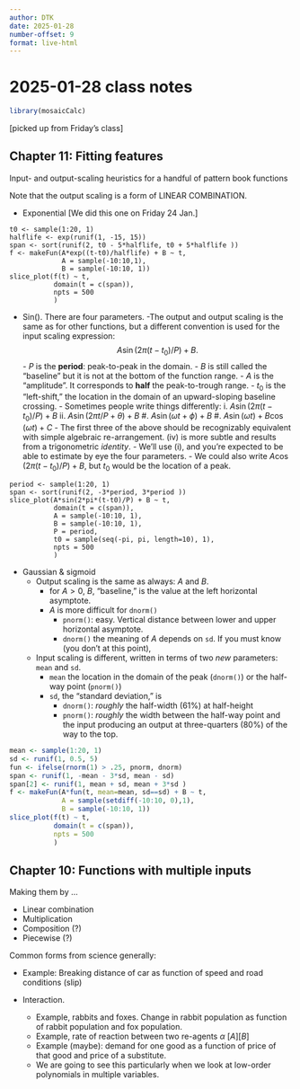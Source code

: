 ```yaml
---
author: DTK
date: 2025-01-28
number-offset: 9
format: live-html
---
```


# 2025-01-28 class notes

```r
library(mosaicCalc)
```

[picked up from Friday's class]


## Chapter 11: Fitting features

Input- and output-scaling heuristics for a handful of pattern book functions 

Note that the output scaling is a form of LINEAR COMBINATION.

- Exponential [We did this one on Friday 24 Jan.]

```webr-r
t0 <- sample(1:20, 1)
halflife <- exp(runif(1, -15, 15))
span <- sort(runif(2, t0 - 5*halflife, t0 + 5*halflife ))
f <- makeFun(A*exp((t-t0)/halflife) + B ~ t, 
             A = sample(-10:10,1), 
             B = sample(-10:10, 1))
slice_plot(f(t) ~ t, 
           domain(t = c(span)),
           npts = 500
           )
```   

- Sin(). There are four parameters. 
     -The output and output scaling is the same as for other functions, but a different convention is used for the input scaling expression: $$A \sin(2\pi (t-t_0)/P) + B .$$
        - $P$ is the **period**: peak-to-peak in the domain.
        - $B$ is still called the "baseline" but it is not at the bottom of the function range. 
       - $A$ is the "amplitude". It corresponds to **half** the peak-to-trough range.
       - $t_0$ is the "left-shift," the location in the domain of an upward-sloping baseline crossing. 
       - Sometimes people write things differently: 
           i. $A \sin(2\pi (t-t_0)/P) + B$
           ii. $A \sin(2\pi t/P + \theta) + B$
           #. $A \sin(\omega t + \phi) + B$
           #. $A \sin(\omega t) + B \cos(\omega t) + C$
        - The first three of the above should be recognizably equivalent with simple algebraic re-arrangement. (iv) is more subtle and results from a trigonometric *identity*. 
        - We'll use (i), and you're expected to be able to estimate by eye the four parameters.
        - We could also write $A \cos(2 \pi (t - t_0)/P) + B$, but $t_0$ would be the location of a peak.
       
    
```webr-r
period <- sample(1:20, 1)
span <- sort(runif(2, -3*period, 3*period ))
slice_plot(A*sin(2*pi*(t-t0)/P) + B ~ t, 
           domain(t = c(span)),
           A = sample(-10:10, 1), 
           B = sample(-10:10, 1),
           P = period, 
           t0 = sample(seq(-pi, pi, length=10), 1),
           npts = 500
           )
```           



- Gaussian & sigmoid
    - Output scaling is the same as always: $A$ and $B$.
        - for $A > 0$, $B$, "baseline," is the value at the left horizontal asymptote.
        - $A$ is more difficult for `dnorm()`
            - `pnorm()`: easy. Vertical distance between lower and upper horizontal asymptote. 
            - `dnorm()` the meaning of $A$ depends on `sd`. If you must know (you don't at this point), 
    - Input scaling is different, written in terms of two *new* parameters: `mean` and `sd`.
        - `mean` the location in the domain of the peak (`dnorm()`) or the half-way point (`pnorm()`)
        - `sd`, the "standard deviation," is 
            - `dnorm()`: *roughly* the half-width (61%) at half-height 
            - `pnorm()`: *roughly* the width between the half-way point and the input producing an output at three-quarters (80%) of the way to the top.
    

```r
mean <- sample(1:20, 1)
sd <- runif(1, 0.5, 5)
fun <- ifelse(rnorm(1) > .25, pnorm, dnorm)
span <- runif(1, -mean - 3*sd, mean - sd)
span[2] <- runif(1, mean + sd, mean + 3*sd )
f <- makeFun(A*fun(t, mean=mean, sd==sd) + B ~ t, 
             A = sample(setdiff(-10:10, 0),1), 
             B = sample(-10:10, 1))
slice_plot(f(t) ~ t, 
           domain(t = c(span)),
           npts = 500
           )
```           


## Chapter 10: Functions with multiple inputs

Making them by ...

- Linear combination
- Multiplication
- Composition (?)
- Piecewise (?)

Common forms from science generally:

- Example: Breaking distance of car as function of speed and road conditions (slip)

- Interaction. 
    - Example, rabbits and foxes. Change in rabbit population as function of rabbit population and fox population.
    - Example, rate of reaction between two re-agents $\alpha\ [A][B]$
    - Example (maybe): demand for one good as a function of price of that good and price of a substitute.
    - We are going to see this particularly when we look at low-order polynomials in multiple variables.
    
    



